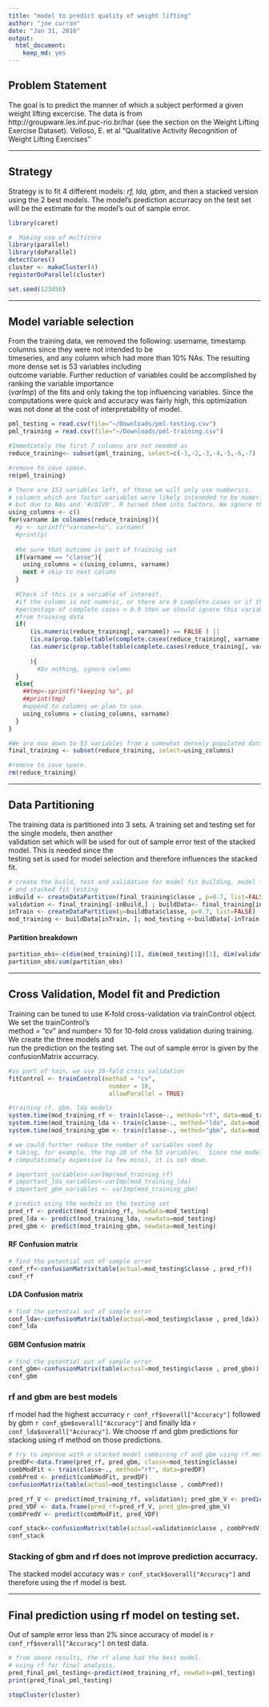```yaml
---
title: "model to predict quality of weight lifting"
author: "joe curran"
date: "Jan 31, 2016"
output:
  html_document:
    keep_md: yes
---
```


## Problem Statement
The goal is to predict the manner of which a subject performed a given weight lifting excercise.  The data is from  
http://groupware.les.inf.puc-rio.br/har (see the section on the Weight Lifting Exercise Dataset). Velloso, E. et al "Qualitative Activity Recognition of Weight Lifting Exercises"


----


## Strategy
Strategy is to fit 4 different models: *rf, lda, gbm*, and then a stacked version using the 2 best models.  The model's prediction accurracy on the test set will be the estimate for the model's out of sample error.

```r
library(caret)

#  Making use of multicore
library(parallel)
library(doParallel)
detectCores()
cluster <- makeCluster(4)
registerDoParallel(cluster)

set.seed(123456)

```

---



## Model variable selection
From the training data, we removed the following: username, timestamp columns since they were not intended to be  
timeseries, and any column which had more than 10% NAs.  The resulting more dense set is 53 variables including  
outcome variable. Further reduction of variables could be accomplished by ranking the variable importance  
(*varImp*) of the fits and only taking the top influencing variables.  Since the computations were quick and 
accuracy was fairly high, this optimization was not done at the cost of interpretability of model.

```r
pml_testing = read.csv(file="~/Downloads/pml-testing.csv")
pml_training = read.csv(file="~/Downloads/pml-training.csv")

#Immediately the first 7 columns are not needed as 
reduce_training<- subset(pml_training, select=c(-1,-2,-3,-4,-5,-6,-7)    )

#remove to save space.
rm(pml_training)

# There are 153 variables left, of those we will only use numberics.
# columns which are factor variables were likely inteneded to be numeric, 
# but due to NAs and '#/DIV0', R turned them into factors. We ignore these factors
using_columns <- c()
for(varname in colnames(reduce_training)){
  #p <- sprintf("varname=%s", varname)
  #print(p)
  
  #be sure that outcome is part of training set
  if(varname == "classe"){
    using_columns = c(using_columns, varname)
    next # skip to next column
  }
  
  #Check if this is a variable of interest.
  #if the column is not numeric, or there are 0 complete.cases or if the 
  #percentage of complete cases < 0.9 then we should ignore this variable 
  #from training data
  if( 
      (is.numeric(reduce_training[, varname]) == FALSE ) ||
      (is.na(prop.table(table(complete.cases(reduce_training[, varname ])))["TRUE"]) || 
      (as.numeric(prop.table(table(complete.cases(reduce_training[, varname ])))["TRUE"]) < 0.9) ) 
        
      ){
        #Do nothing, ignore column
  } 
  else{
    ##tmp<-sprintf("keeping %s", p)
    ##print(tmp)
    #append to columns we plan to use.
    using_columns = c(using_columns, varname)
  }
}

#We are now down to 53 variables from a somewhat densely populated dataset.
final_training <- subset(reduce_training, select=using_columns)

#remove to save space.
rm(reduce_training)

```

---


## Data Partitioning
The training data is partitioned into 3 sets.  A training set and testing set for the single models, then another  
validation set which will be used for out of sample error test of the stacked model. This is needed since the  
testing set is used for model selection and therefore influences the stacked fit. 

```r
# create the build, test and validation for model fit building, model fit testing
# and stacked fit testing
inBuild <- createDataPartition(final_training$classe , p=0.7, list=FALSE )
validation <- final_training[-inBuild,] ; buildData<- final_training[inBuild,]
inTrain <- createDataPartition(y=buildData$classe, p=0.7, list=FALSE)
mod_training <- buildData[inTrain, ]; mod_testing <-buildData[-inTrain, ]
```

#### Partition breakdown
```r
partition_obs<-c(dim(mod_training)[1], dim(mod_testing)[1], dim(validation)[1] )
partition_obs/sum(partition_obs)
```

---


## Cross Validation, Model fit and Prediction
Training can be tuned to use K-fold cross-validation via trainControl object.  We set the trainControl's  
method = "cv" and number= 10 for 10-fold cross validation during training. We create the three models and  
run the prediction on the testing set.  The out of sample error is given by the confusionMatrix accurracy.

```r
#as part of tain, we use 10-fold cross validation
fitControl <- trainControl(method = "cv",
                            number = 10,
                            allowParallel = TRUE)

#training rf, gbm, lda models
system.time(mod_training_rf <- train(classe~., method="rf", data=mod_training, trControl=fitControl) )
system.time(mod_training_lda <- train(classe~., method="lda", data=mod_training, trControl=fitControl))
system.time(mod_training_gbm <- train(classe~., method="gbm", data=mod_training, trControl=fitControl))

# we could further reduce the number of variables used by 
# taking, for example, the top 20 of the 53 variables.  Since the models were not
# computationaly expensive (a few mins), it is not down.

# important_variables<-varImp(mod_training_rf)
# important_lda_variables<-varImp(mod_training_lda)
# important_gbm_variables <- varImp(mod_training_gbm)

# predict using the models on the testing set
pred_rf <- predict(mod_training_rf, newdata=mod_testing)
pred_lda <- predict(mod_training_lda, newdata=mod_testing)
pred_gbm <- predict(mod_training_gbm, newdata=mod_testing)

```


#### RF Confusion matrix
```r
# find the potential out of sample error
conf_rf<-confusionMatrix(table(actual=mod_testing$classe , pred_rf))
conf_rf
```


#### LDA Confusion matrix
```r
# find the potential out of sample error
conf_lda<-confusionMatrix(table(actual=mod_testing$classe , pred_lda))
conf_lda
```


#### GBM Confusion matrix
```r
# find the potential out of sample error
conf_gbm<-confusionMatrix(table(actual=mod_testing$classe , pred_gbm))
conf_gbm
```

### rf and gbm are best models
rf model had the highest accurracy `r conf_rf$overall["Accuracy"]` followed by gbm `r conf_gbm$overall["Accuracy"]` and finally lda `r conf_lda$overall["Accuracy"]`.  We choose rf and gbm predictions for stacking using rf method on those predictions. 

```r
# try to improve with a stacked model combining rf and gbm using rf method
predDF<-data.frame(pred_rf, pred_gbm, classe=mod_testing$classe)
combModFit <- train(classe~., method="rf", data=predDF)
combPred <- predict(combModFit, predDF)
confusionMatrix(table(actual=mod_testing$classe , combPred))

pred_rf_V <- predict(mod_training_rf, validation); pred_gbm_V <- predict(mod_training_gbm, validation);
pred_VDF <- data.frame(pred_rf=pred_rf_V, pred_gbm=pred_gbm_V)
combPredV <- predict(combModFit, pred_VDF)
```
```r
conf_stack<-confusionMatrix(table(actual=validation$classe , combPredV))
conf_stack
```

### Stacking of gbm and rf does not improve prediction accurracy.
The stacked model accuracy was `r conf_stack$overall["Accuracy"]` and therefore using the rf model is best.

---

##  Final prediction using rf model on testing set.
Out of sample error less than 2% since accuracy of model is `r conf_rf$overall["Accuracy"]` on test data.

```r
# from above results, the rf alone had the best model.
# using rf for final analysis.
pred_final_pml_testing<-predict(mod_training_rf, newdata=pml_testing)
print(pred_final_pml_testing)

```
```r
stopCluster(cluster)
```



